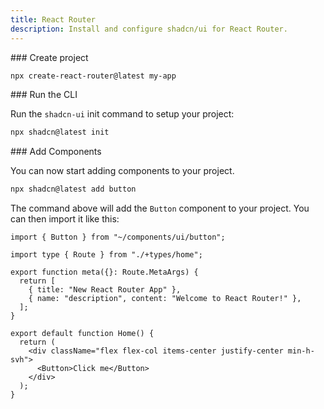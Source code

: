 ```yaml
---
title: React Router
description: Install and configure shadcn/ui for React Router.
---
```


<Steps>
<Step>
### Create project

```bash
npx create-react-router@latest my-app
```

</Step>

<Step>
### Run the CLI

Run the `shadcn-ui` init command to setup your project:

```bash
npx shadcn@latest init
```

</Step>

<Step>
### Add Components

You can now start adding components to your project.

```bash
npx shadcn@latest add button
```

The command above will add the `Button` component to your project. You can then import it like this:

```tsx showLineNumbers title="app/routes/home.tsx"
import { Button } from "~/components/ui/button";

import type { Route } from "./+types/home";

export function meta({}: Route.MetaArgs) {
  return [
    { title: "New React Router App" },
    { name: "description", content: "Welcome to React Router!" },
  ];
}

export default function Home() {
  return (
    <div className="flex flex-col items-center justify-center min-h-svh">
      <Button>Click me</Button>
    </div>
  );
}
```

</Step>

</Steps>
